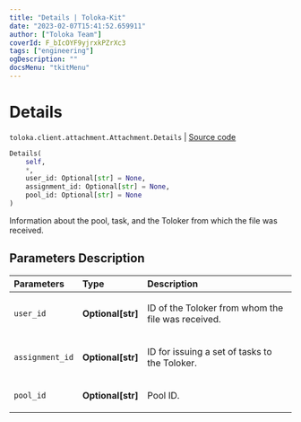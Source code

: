 ```yaml
---
title: "Details | Toloka-Kit"
date: "2023-02-07T15:41:52.659911"
author: ["Toloka Team"]
coverId: F_bIcOYF9yjrxkPZrXc3
tags: ["engineering"]
ogDescription: ""
docsMenu: "tkitMenu"
---
```


# Details
`toloka.client.attachment.Attachment.Details` | [Source code](https://github.com/Toloka/toloka-kit/blob/v1.1.3/src/client/attachment.py#L33)

```python
Details(
    self,
    *,
    user_id: Optional[str] = None,
    assignment_id: Optional[str] = None,
    pool_id: Optional[str] = None
)
```

Information about the pool, task, and the Toloker from which the file was received.

## Parameters Description

| Parameters | Type | Description |
| :----------| :----| :-----------|
`user_id`|**Optional\[str\]**|<p>ID of the Toloker from whom the file was received.</p>
`assignment_id`|**Optional\[str\]**|<p>ID for issuing a set of tasks to the Toloker.</p>
`pool_id`|**Optional\[str\]**|<p>Pool ID.</p>
